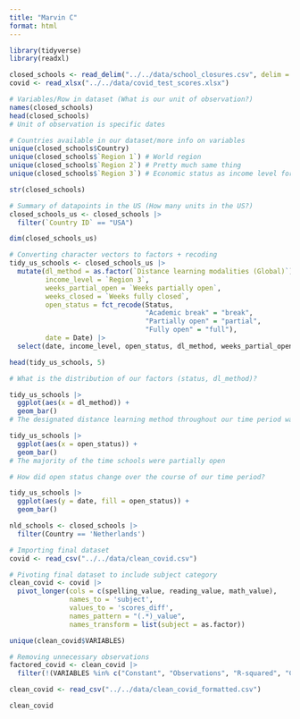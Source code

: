 ```yaml
---
title: "Marvin C"
format: html
---
```


```r
library(tidyverse)
library(readxl)

closed_schools <- read_delim("../../data/school_closures.csv", delim = ';')
covid <- read_xlsx("../../data/covid_test_scores.xlsx")
```


```r
# Variables/Row in dataset (What is our unit of observation?)
names(closed_schools)
head(closed_schools)
# Unit of observation is specific dates

# Countries available in our dataset/more info on variables
unique(closed_schools$Country)
unique(closed_schools$`Region 1`) # World region 
unique(closed_schools$`Region 2`) # Pretty much same thing
unique(closed_schools$`Region 3`) # Economic status as income level for a country/region

str(closed_schools)
```

```r
# Summary of datapoints in the US (How many units in the US?)
closed_schools_us <- closed_schools |>
  filter(`Country ID` == "USA") 

dim(closed_schools_us)

# Converting character vectors to factors + recoding
tidy_us_schools <- closed_schools_us |>
  mutate(dl_method = as.factor(`Distance learning modalities (Global)`), 
         income_level = `Region 3`, 
         weeks_partial_open = `Weeks partially open`, 
         weeks_closed = `Weeks fully closed`, 
         open_status = fct_recode(Status,
                                  "Academic break" = "break",
                                  "Partially open" = "partial",
                                  "Fully open" = "full"), 
         date = Date) |>
  select(date, income_level, open_status, dl_method, weeks_partial_open, weeks_closed)

head(tidy_us_schools, 5)
```

```r
# What is the distribution of our factors (status, dl_method)?

tidy_us_schools |>
  ggplot(aes(x = dl_method)) +
  geom_bar()
# The designated distance learning method throughout our time period was Online+TV

tidy_us_schools |>
  ggplot(aes(x = open_status)) +
  geom_bar()
# The majority of the time schools were partially open
```

```r
# How did open status change over the course of our time period?

tidy_us_schools |>
  ggplot(aes(y = date, fill = open_status)) +
  geom_bar()
```

```r
nld_schools <- closed_schools |>
  filter(Country == 'Netherlands')
```

```r
# Importing final dataset
covid <- read_csv("../../data/clean_covid.csv")
```


```r
# Pivoting final dataset to include subject category
clean_covid <- covid |>
  pivot_longer(cols = c(spelling_value, reading_value, math_value),
               names_to = 'subject',
               values_to = 'scores_diff',
               names_pattern = "(.*)_value",
               names_transform = list(subject = as.factor))
```

```r
unique(clean_covid$VARIABLES)

# Removing unnecessary observations 
factored_covid <- clean_covid |>
  filter(!(VARIABLES %in% c("Constant", "Observations", "R-squared", "Clusters"))) 
```

```r
clean_covid <- read_csv("../../data/clean_covid_formatted.csv")

clean_covid
```

